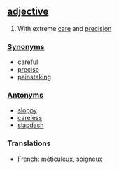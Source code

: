 ==[[adjective]]==
# With extreme [[care]] and [[precision]]

===[[Synonym]]s===
*[[careful]]
*[[precise]]
*[[painstaking]]

===[[Antonym]]s===
*[[sloppy]]
*[[careless]]
*[[slapdash]]

=== Translations ===
*[[French]]: [[méticuleux]], [[soigneux]]